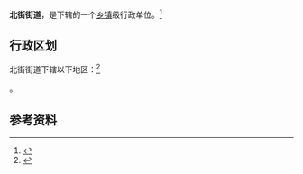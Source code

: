 {{中国乡级行政区|14/05/02/004/000}}

'''北街街道'''，是{{PRC admin/fullname|14/05/02/004/000|3}}下辖的一个[[乡镇|乡镇]]级行政单位。<ref>{{PRC admin/ref sgc|{{PRC admin/parent|14/05/02/004/000}}}}</ref>

== 行政区划 ==

北街街道下辖以下地区：<ref>{{PRC admin/ref sgc|14/05/02/004/000}}</ref>

{{PRC admin/children|14/05/02/004/000}}。

== 参考资料 ==

{{reflist}}

{{行政区划小作品}}
{{PRC admin/navcat|14/05/02/004/000}}
